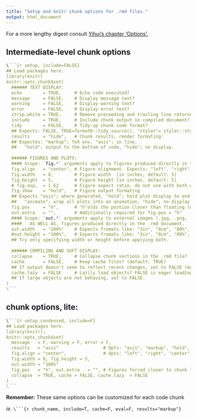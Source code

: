 ```yaml
---
title: "Setup and knitr chunk options for .rmd files."
output: html_document
---
```


For a more lengthy digest consult [Yihui's chapter 'Options'.](https://yihui.org/knitr/options/)

## Intermediate-level chunk options

```r
\```{r setup, include=FALSE}
## Load packages here.
library(knitr)
knitr::opts_chunk$set(
  ###### TEXT DISPLAY:
  echo        = TRUE,     # Echo code executed?
  message     = FALSE,    # Display message text?
  warning     = FALSE,    # Display warning text?
  error       = FALSE,    # Display error text?
  strip.white = TRUE,     # Remove preceeding and trailing line returns from chunks?
  include     = TRUE,     # Include chunk output in compiled document?
  tidy        = FALSE,    # Tidy-up chunk code format?
  ## Expects: FALSE, TRUE=formatR::tidy_source(), "styler"= styler::style_text().
  results     = "hide",   # Chunk results, render formating:
  ## Expectes: "markup"; TeX env, "asis"; in line,
  ##   "hold"; output to the bottom of code, "hide"; no display.
  
  ###### FIGURES AND PLOTS:
  #### Scope: `fig.*` arguments apply to figures produced directly in the .rmd document.
  fig.align   = "center", # Figure alignment. Expects: "left", "right", "center", "default"
  fig.width   = 8,        # Figure width  [in inches, default: 5]
  fig.height  = 5,        # Figure height [in inches, default: 5]
  # fig.asp,  = 1.62      # Figure aspect ratio. do not use with both width and height.
  fig.show    = "hold",   # Figure output formating
  ## Expects "asis"; where generated, "hold"; hold plot display to end of chunk,
  ##   "animate"; wrap all plots into an animation, "hide"; no display.
  fig.pos     = "h",      # "h"olds the postion closer than floating (default: "")
  out.extra   = "",       # Additionally required for fig.pos = "h"
  #### Scope: `out.*` arguments apply to external images (.jpg, .png, .gif) files 
  ####   AS WELL AS, figures produced directly in the .rmd document.
  out.width   = "100%"    # Expects fromats like: "3in", "8cm", "80%", ".8\\linewidth", for HTML: "300px"
  #out.height = "100%",   # Expects fromats like: "3in", "8cm", "80%", ".8\\linewidth", for HTML: "300px"
  ## Try only specifying width or height before applying both.
  
  ###### COMPILING AND SOFT DISPLAY:
  collapse    = TRUE,     # Collapse chunk sections in the .rmd file?
  cache       = FALSE,    # Keep cache files? (default: TRUE)
  ## If output doesn't seem to reflect recent changes, set to FALSE (may also slow compilation time)
  cache.lazy  = FALSE     # Lazily load objects? FALSE is eager loading. (default: TRUE).
  ## If large objects are not behaving, set to FALSE.
)
\```
```

## chunk options, lite:

```r
\```{r setup_condensed, include=F}
## Load packages here.
library(knitr);
knitr::opts_chunk$set(
  message   = F, warning = F, error = F,
  results   = "asis"                 # Opts: "asis", "markup", "hold", "hide"
  fig.align = "center",              # Opts: "left", "right", "center", "default"
  fig.width = 8, fig.height = 5,
  out.width = "100%"
  fig.pos   = "h", out.extra   = "", # Figures forced closer to chunk location.
  collapse  = TRUE, cache = FALSE, cache.lazy  = FALSE
)
\```
```

__Remember:__ These same options can be customized for each code chunk

_ie._ `\```{r chunk_name, include=T, cache=F, eval=F, results="markup"}`